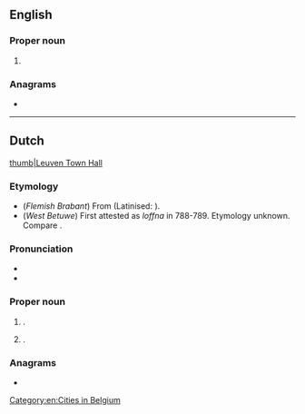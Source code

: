 ==English==
{{wikipedia}}

===Proper noun===
{{en-proper noun}}

# {{alternative form of|en|Louvain}}

===Anagrams===
* {{anagrams|en|a=eelnuv|venule}}

[[Category:en:Cities in Belgium]]

----

==Dutch==
{{wikipedia|lang=nl}}
[[file:Leuven.jpg|thumb|Leuven Town Hall]]

===Etymology===
* (''Flemish Brabant'') From {{inh|nl|dum|Loven}} (Latinised: {{m|la|Lovanium}}).
* (''West Betuwe'') First attested as ''loffna'' in 788-789. Etymology unknown. Compare {{m|nl|Loven}}.

===Pronunciation===
* {{IPA|nl|/ˈløːvə(n)/}}
* {{rhymes|nl|øːvən|s=2}}

===Proper noun===
{{nl-proper noun|n}}

# {{place|nl|capital city|p/Flemish Brabant|c/Belgium|t1=Louvain}}.
# {{place|nl|hamlet|m/West Betuwe|p/Gelderland|c/Netherlands}}.

===Anagrams===
* {{l|nl|veulen}}